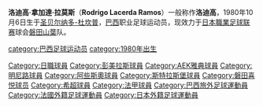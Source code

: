 {{Football player infobox
|playername= 洛迪高
| fullname = Rodrigo Lacerda Ramos
| image = 
| dateofbirth = {{birth date and age|1980|10|6}} 
| cityofbirth = [[圣贝尔纳多-杜坎普|圣贝尔纳多-杜坎普]]
| countryofbirth = [[巴西|巴西]]
| height = {{height|m=1.84}}
| currentclub  = [[磐田山葉|磐田山葉]]
| clubnumber = 38
| position = [[中場|中場]]
| youthyears = 
| youthclubs = 
| years = 1998-1999<br>2000-2002<br>2003<br>2003-2007<br>2007-2008<br>2008-
| clubs = [[彭美拉斯|彭美拉斯]]<br>[[AEK雅典|AEK雅典]]<br>[[明尼路足球會|明尼路]]<br>[[阿些斯奧足球會|阿些斯奧]]<br>[[斯特拉斯堡足球俱樂部|斯特拉斯堡]]<br>[[磐田山葉|磐田山葉]]
| caps(goals) = {{0}}{{0}}6 {{0}}{{0}}(0)<br>{{0}}46 {{0}}{{0}}(1)<br>{{0}}28 {{0}}{{0}}(2)<br>112 {{0}}{{0}}(5)<br>{{0}}34 {{0}}{{0}}(1)
| nationalyears =
| nationalteam = [[巴西國家足球隊|巴西U-20]]
| nationalcaps(goals) =
| pcupdate = 06:55, 3 July 2008 (UTC)
| ntupdate = 
}}
'''洛迪高·拿加達·拉莫斯'''（'''Rodrigo Lacerda Ramos'''）一般称作'''洛迪高'''，1980年10月6日生于[[圣贝尔纳多-杜坎普|圣贝尔纳多-杜坎普]]，[[巴西|巴西]]职业足球运动员，现效力于[[日本職業足球联赛|日本職業足球联赛]]球会[[磐田山葉|磐田山葉]]队。

{{DEFAULTSORT:Ramos, Rodrigo Lacerda}}
[[category:巴西足球运动员|category:巴西足球运动员]]
[[category:1980年出生|category:1980年出生]]
[[Category:日職球員|Category:日職球員]]
[[Category:彭美拉斯球員|Category:彭美拉斯球員]]
[[Category:AEK雅典球員|Category:AEK雅典球員]]
[[Category:明尼路球員|Category:明尼路球員]]
[[Category:阿些斯奧球員|Category:阿些斯奧球員]]
[[Category:斯特拉斯堡球員|Category:斯特拉斯堡球員]]
[[Category:磐田喜悦球员|Category:磐田喜悦球员]]
[[Category:希超球員|Category:希超球員]]
[[Category:法甲球員|Category:法甲球員]]
[[Category:巴西旅外足球運動員|Category:巴西旅外足球運動員]]
[[Category:法國外籍足球運動員|Category:法國外籍足球運動員]]
[[Category:日本外籍足球運動員|Category:日本外籍足球運動員]]